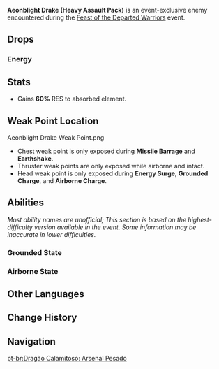 {{About|the event-exclusive variant|the normal variant|Aeonblight Drake}}
{{Enemy Infobox
|image    = Enemy Aeonblight Drake.png
|title    = Perpetual Motion GL-Faf
|dmgtype  = Physical
|dmgtype2 = Anemo
|dmgtype3 = Cryo
|dmgtype4 = Dendro
|dmgtype5 = Electro
|dmgtype6 = Geo
|dmgtype7 = Hydro
|dmgtype8 = Pyro
|weakpoint = yes
|type     = Event Bosses
|family   = Automatons
|group    = Ruin Drakes
}}
'''Aeonblight Drake (Heavy Assault Pack)''' is an event-exclusive enemy encountered during the [[Feast of the Departed Warriors]] event.

==Drops==
===Energy===
{{Energy Drops
|hp1   = 66
|o1    = 1
|hp2   = 33
|o2    = 1
|hp3   = 0
|p3    = 2
}}

==Stats==
{{Enemy Stats
|phys_res     = 70%

|res2         = Beginning of Fight
|resglobal2   = 110%
|phys_res2    = 170%

|res3         = Airborne State
|resglobal3   = 110%
|phys_res3    = 170%

|hp_ratio     = 15
|hp_type      = 2
|atk_ratio    = 7.2
|atk_type     = 2

|hide_notes = 1
}}
* Gains '''60<nowiki>%</nowiki>''' RES to absorbed element.

==Weak Point Location==
<gallery>
Aeonblight Drake Weak Point.png
</gallery>
* Chest weak point is only exposed during '''Missile Barrage''' and '''Earthshake'''.
* Thruster weak points are only exposed while airborne and intact.
* Head weak point is only exposed during '''Energy Surge''', '''Grounded Charge''', and '''Airborne Charge'''.

==Abilities==
''Most ability names are unofficial; This section is based on the highest-difficulty version available in the event. Some information may be inaccurate in lower difficulties.''
{{Enemy Attacks
|name_1 = ATK Bonus
|desc_1 = The Aeonblight Drake (Heavy Assault Pack) has a '''25%''' [[ATK]] Bonus at all times. This stacks additively with other sources of ATK% buffs or debuffs.

|name_2 = Energy Surge
|desc_2 = Charges before scattering a great number of bombs into the air, dealing '''100% ATK''' when they land as {{Color|Physical DMG}} or {{Color|Elemental DMG}} matching the Aeonblight Drake's currently absorbed element.
* During charging, the Aeonblight Drake's head Weak Point is exposed.
* Upon initiating this attack, the Aeonblight Drake will absorb the element that it has received the most amount of DMG from since the beginning of the battle or the last time it performed this attack.
* The absorbed element will be used for this instance of Energy Surge. It also gains '''60%''' [[RES]] to the absorbed element.
* If the Aeonblight Drake has not received any Elemental DMG the beginning of the battle or the last time it performed this attack, or if it has received more Physical DMG than any other Elemental DMG, it will stay in or return to its Physical state.
* After the absorption is complete, the Aeonblight Drake will change states.
** If it changes from Airborne to Grounded, it will also deal '''30% ATK''' as {{Color|Physical DMG}} where it lands.
* Depending on the element absorbed, also produces additional effects after the attack:
** {{Anemo}}: Creates 3 [[Vacuum Field]]s that last for '''25''' seconds, dealing '''25% ATK''' as {{Color|Anemo DMG}} every second and continuously pulling players towards the center.
** {{Cryo}}: Creates 4 Cryo fields that last for '''25''' seconds, dealing '''50% ATK''' as {{Color|Cryo DMG}} every second.
** {{Dendro}}: Creates 4 Dendro fields that last for '''25''' seconds, dealing '''50% ATK''' as {{Color|Dendro DMG}} every second.
** {{Electro}}: When the bombs land, they cause smaller sub-explosions that deal '''50% ATK''' as {{Color|Electro DMG}}.
** {{Geo}}: Unleashes 4 expanding waves that deal '''50% ATK''' as {{Color|Geo DMG}} on hit.
** {{Hydro}}: Creates 4 Hydro fields that last for '''25''' seconds, dealing '''50% ATK''' as {{Color|Hydro DMG}} every second.
** {{Pyro}}: Creates 4 Pyro fields that last for '''25''' seconds, dealing '''50% ATK''' as {{Color|Pyro DMG}} every second.
|caption_2 = Grounded
|file_2_2 = Aeonblight Drake (Heavy Assault Pack) Energy Surge 2
|caption_2_2 = Airborne
|file_2_3 = Aeonblight Drake (Heavy Assault Pack) Energy Surge Anemo
|caption_2_3 = {{Color|Anemo}}
|file_2_4 = Aeonblight Drake (Heavy Assault Pack) Energy Surge Cryo
|caption_2_4 = {{Color|Cryo}}
|file_2_5 = Aeonblight Drake (Heavy Assault Pack) Energy Surge Dendro
|caption_2_5 = {{Color|Dendro}}
|file_2_6 = Aeonblight Drake (Heavy Assault Pack) Energy Surge Electro
|caption_2_6 = {{Color|Electro}}
|file_2_7 = Aeonblight Drake (Heavy Assault Pack) Energy Surge Geo
|caption_2_7 = {{Color|Geo}}
|file_2_8 = Aeonblight Drake (Heavy Assault Pack) Energy Surge Hydro
|caption_2_8 = {{Color|Hydro}}
|file_2_9 = Aeonblight Drake (Heavy Assault Pack) Energy Surge Pyro
|caption_2_9 = {{Color|Pyro}}

|name_3 = Earthshake
|desc_3 = Exposes its head and chest weak points while charging a devastating explosion that deals '''100% ATK''' as {{Color|Physical DMG}} across a wide area.
|caption_3 = Grounded
|file_3_2 = Aeonblight Drake (Heavy Assault Pack) Earthshake 2
|caption_3_2 = Airborne
}}

===Grounded State===
{{Enemy Attacks
|name_1      = Grounded Combo 1 (Enhanced)
|desc_1      = Attacks twice with its nose, dealing '''60% ATK''', '''60% ATK''' as {{Color|Physical DMG}} and follows up with a '''Tail Sweep'''. With each nose attack, also launches forward 3 rocks that deal '''80% ATK''' as {{Color|Physical DMG}} upon landing.

|name_2      = Grounded Combo 2 (Enhanced)
|desc_2      = Performs a tail sweep, dealing '''75% ATK''' as {{Color|Physical DMG}}, then smashes the ground twice with its thrusters, dealing '''75% ATK''', '''75% ATK''' as {{Color|Physical DMG}}. With each smash, also causes a shockwave around the impacted area that deals '''100% ATK''' as {{Color|Physical DMG}}.

|name_3      = Grounded Charge
|desc_3      = If the player is far away, charges at high speed towards the player, dealing '''75% ATK''' as {{Color|Physical DMG}} on hit. If this attack successfully hits, follows up with a tail sweep, dealing '''75% ATK''' as {{Color|Physical DMG}}. While charging, the weak point on its head is exposed.
}}

===Airborne State===
{{Enemy Attacks
|name_1      = Shield
|desc_1      = When airborne, gains a shield that increases its [[RES]] to all DMG by '''100%'''. Every time the player hits one of the Aeonblight Drake's Weak Points, the shield will reduce by '''25%'''. Once the shield is broken, the Aeonblight Drake will fall to the ground and become paralyzed for a period of time. While airborne, the thruster Weak Points become exposed. However, they each can only be hit once.
|caption_1   = Paralyzed

|name_2      = Machine Gun Volley
|desc_2      = Fires off a volley in front of it, dealing '''60% ATK''' as {{Color|Physical DMG}}.

|name_3      = Missile Barrage
|desc_3      = Locks onto the player and fires a barrage of missiles, each dealing '''80% ATK''' as {{Color|Physical DMG}}. During this attack, the weak point on its chest is exposed.

|name_4      = Airborne Charge
|desc_4      = If the player is far away, charges at high speed towards the player, dealing '''60% ATK''' as {{Color|Physical DMG}} on hit. If this attack successfully hits, follows up with a tail sweep, dealing '''60% ATK''' as {{Color|Physical DMG}}.
}}

==Other Languages==
{{Other Languages
|en      = Aeonblight Drake (Heavy Assault Pack)
|zhs     = 重武装兆载永劫龙兽
|zhs_rm  = Zhòng-wǔzhuāng Zhàozǎiyǒngjié Lóngshòu
|zht     = 重武裝兆載永劫龍獸
|zht_rm  = Zhòng-wǔzhuāng Zhàozǎiyǒngjié Lóngshòu
|zh_tl   = 
|ja      = 兆載永劫ドレイク・重装
|ja_rm   = Chousaiyougou Doreiku - Juusoubi
|ja_tl   = 
|ko      = 중무장 영겁의 드레이크
|ko_rm   = Jungmujang Yeonggeop-ui Deureikeu
|ko_tl   = Heavily Armed Eternal Drake
|es      = Dragón Aciagoeterno&nbsp;-&nbsp;Arsenal pesado
|es_tl   = Dragon of Eternal Fate&nbsp;-&nbsp;Heavy Arsenal
|fr      = Dragon cataclysmique blindé
|fr_tl   = Reinforced Cataclysmic Dragon
|ru      = Тяжёлый дракон вечных бедствий
|ru_tl   = Heavy {{Lex|Aeonblight Drake|ru}}
|th      = Aeonblight Drake (ติดอาวุธหนัก)
|th_rm   = 
|th_tl   = 
|vi      = Rồng Điềm Báo Vạn Kiếp Vũ Trang
|vi_tl   = 
|de      = Schwer bewaffneter Omendrache
|de_tl   = Heavily Armed Omen Dragon
|id      = Aeonblight Drake (Heavy Assault Pack)
|pt      = Dragão Calamitoso: Arsenal Pesado
|pt_tl   = 
|tr      = Sonsuz Felaket Ejderi (Ağır Taarruz Donanımı)
|tr_tl   = 
|it      = Drago cataclismatico (corpo d'assalto pesante)
|it_tl   = Cataclysmatic Dragon (Heavy Assault Corps)
}}

==Change History==
{{Change History|3.7}}
<!--
==References==
{{Reflist}}-->

==Navigation==
{{Enemy Navbox|Special}}

[[pt-br:Dragão Calamitoso: Arsenal Pesado]]